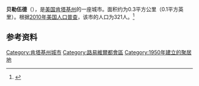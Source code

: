 {{Infobox City 
|chinese_name = 贝勒伍德
|official_name = Bellewood
|image_flag = 
|image_seal = 
|image_skyline = 
|image_map = <!-- 檔案不存在 KYMap-doton-Bellewood.PNG -->
|map_caption =
|subdivision_type = [[國家|國家]]
|subdivision_name = {{USA}}
|leader_title = 
|leader_name = 
|subdivision_type1 = [[美國行政區劃|州]]
|subdivision_name1 = [[肯塔基州|肯塔基州]]
|subdivision_type2 = [[肯塔基州行政区划|县]]
|subdivision_name2 = Jefferson
|found_date = 
|area_total = 0.3
|area_land = 
|area_water = 
|population_as_of = 2010
|population_total = 321
|population_density = 
|timezone = 
|utc_offset = 
|timezone_DST = 
|utc_offset_DST = 
}}

'''贝勒伍德'''（{{lang-en|'''Bellewood'''}}），是[[美国|美国]][[肯塔基州|肯塔基州]]的一座城市。面积约为0.3平方公里（0.1平方英里）。根据[[2010年美国人口普查|2010年美国人口普查]]，该市的人口为321人。<ref name=census>{{cite web |url = http://www.census.gov/prod/www/abs/decennial/ |title = Census of Population and Housing |publisher = U.S. Census Bureau |accessdate = November 18, 2011 |archive-url = https://web.archive.org/web/20060208103743/http://www.census.gov/prod/www/abs/decennial/ |archive-date = 2006-02-08 |dead-url = yes }}</ref>

== 参考资料 ==
{{reflist}}

[[Category:肯塔基州城市|Category:肯塔基州城市]]
[[Category:路易維爾都會區|Category:路易維爾都會區]]
[[Category:1950年建立的聚居地|Category:1950年建立的聚居地]]

{{Kentucky-stub}}